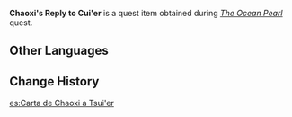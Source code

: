 {{Item Infobox
|id           = 100595
|type         = Quest Items
|description  = A reply from Chaoxi to Cui'er. Judging from the sender's attitude, it's unlikely to be a particularly heartfelt letter.
|source1      = Obtained during the quest ''[[The Ocean Pearl]]''
|image        = Item Quest Letter.png
}}
'''Chaoxi's Reply to Cui'er''' is a quest item obtained during ''[[The Ocean Pearl]]'' quest.

==Other Languages==
{{Other Languages
|default_hidden = 1
|en      = Chaoxi's Reply to Cui'er
|zhs     = 潮汐给翠儿的回信
|zhs_rm  = Cháoxī Gěi Cuì'er de Huíxìn
|zht     = 潮汐給翠兒的回信
|zht_rm  = Cháoxī Gěi Cuì'er de Huíxìn
|ja      = 潮汐から翠児への返信
|ja_rm   = Chouseki kara Suiji he no Henshin{{Assumed}}
|ko      = 조석이 취아에게 주는 답서
|ko_rm   = Joseok-i Chwiaege Juneun Dapseo
|es      = Carta de Chaoxi a Tsui'er
|fr      = Lettre de Chaoxi à Cui'er
|ru      = Ответ Чао Си для Цуй Эр
|th      = จดหมายที่ Chaoxi ตอบกลับ Cui'er
|th_rm   = 
|vi      = Thử trả lời của Chaoxi gửi cho Cui'er
|de      = Chaoxis Anwort an Cui’er
|id      = Balasan Chaoxi kepada Cui'er
|pt      = Resposta de Chaoxi à Cui'er
|tr      = Chaoxi'nin Cui'er'a Yanıtı
|it      = Risposta di Chaoxi a Cui'er
}}

==Change History==
{{Change History|1.0}}

[[es:Carta de Chaoxi a Tsui'er]]